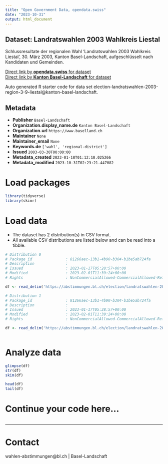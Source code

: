 ```yaml
---
title: "Open Government Data, opendata.swiss"
date: "2023-10-31"
output: html_document
---
```


## Dataset: Landratswahlen 2003 Wahlkreis Liestal

Schlussresultate der regionalen Wahl 'Landratswahlen 2003 Wahlkreis Liestal', 30. März 2003, Kanton Basel-Landschaft, aufgeschlüsselt nach Kandidaten und Gemeinden.

[Direct link by **opendata.swiss** for dataset](https://opendata.swiss/de/dataset/landratswahlen-2003-wahlkreis-liestal)<br>
[Direct link by **Kanton Basel-Landschaft** for dataset](https://abstimmungen.bl.ch/election/landratswahlen-2003-region-3-9-liestal/data)

Auto generated R starter code for data set election-landratswahlen-2003-region-3-9-liestal@kanton-basel-landschaft.

## Metadata

- **Publisher** `Basel-Landschaft`
- **Organization.display_name.de** `Kanton Basel-Landschaft`
- **Organization.url** `https://www.baselland.ch`
- **Maintainer** `None`
- **Maintainer_email** `None`
- **Keywords.de** `['wahl', 'regional-district']`
- **Issued** `2003-03-30T00:00:00`
- **Metadata_created** `2023-01-18T01:12:18.025266`
- **Metadata_modified** `2023-10-31T02:23:21.447082`


# Load packages

```r

library(tidyverse)
library(skimr)

```

# Load data

-   The dataset has 2 distribution(s) in CSV format.
-   All available CSV distributions are listed below and can be read into a tibble.

```r

# Distribution 0
# Package_id               : 81266aec-13b1-4b90-b304-b1be5ab724fa
# Description              : 
# Issued                   : 2023-01-17T05:28:57+00:00
# Modified                 : 2023-02-01T11:39:24+00:00
# Rights                   : NonCommercialAllowed-CommercialAllowed-ReferenceRequired

df <- read_delim('https://abstimmungen.bl.ch/election/landratswahlen-2003-region-3-9-liestal/data-csv')

# Distribution 1
# Package_id               : 81266aec-13b1-4b90-b304-b1be5ab724fa
# Description              : 
# Issued                   : 2023-01-17T05:28:57+00:00
# Modified                 : 2023-02-01T11:39:24+00:00
# Rights                   : NonCommercialAllowed-CommercialAllowed-ReferenceRequired

df <- read_delim('https://abstimmungen.bl.ch/election/landratswahlen-2003-region-3-9-liestal/data-parties-csv')



```

# Analyze data

```r

glimpse(df)
str(df)
skim(df)

head(df)
tail(df)

```

# Continue your code here...

```r

```

------------------------------------------------------------------------

# Contact

wahlen-abstimmungen@bl.ch | Basel-Landschaft
